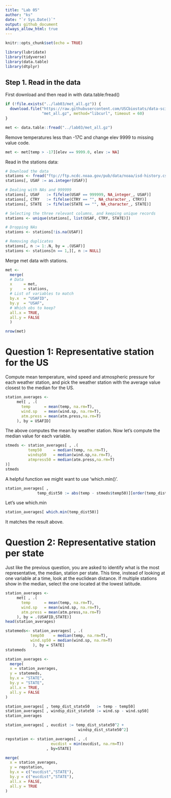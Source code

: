 ```yaml
---
title: "Lab 05"
author: "ks"
date: "`r Sys.Date()`"
output: github_document
always_allow_html: true
---
```


```r
knitr::opts_chunk$set(echo = TRUE)
```

```r
library(lubridate)
library(tidyverse)
library(data.table)
library(dtplyr)
```


## Step 1. Read in the data
First download and then read in with data.table:fread()

```r
if (!file.exists("../lab03/met_all.gz")) {
  download.file("https://raw.githubusercontent.com/USCbiostats/data-science-data/master/02_met/met_all.gz", 
                "met_all.gz", method="libcurl", timeout = 60)  
}

met <- data.table::fread("../lab03/met_all.gz")
```

Remove temperatures less than -17C and change elev 9999 to missing value code.
```r
met <- met[temp > -17][elev == 9999.0, elev := NA]
```



Read in the stations data:
```r
# Download the data
stations <- fread("ftp://ftp.ncdc.noaa.gov/pub/data/noaa/isd-history.csv")
stations[, USAF := as.integer(USAF)]

# Dealing with NAs and 999999
stations[, USAF   := fifelse(USAF == 999999, NA_integer_, USAF)]
stations[, CTRY   := fifelse(CTRY == "", NA_character_, CTRY)]
stations[, STATE  := fifelse(STATE == "", NA_character_, STATE)]

# Selecting the three relevant columns, and keeping unique records
stations <- unique(stations[, list(USAF, CTRY, STATE)])

# Dropping NAs
stations <- stations[!is.na(USAF)]

# Removing duplicates
stations[, n := 1:.N, by = .(USAF)]
stations <- stations[n == 1,][, n := NULL]
```

Merge met data with stations.
```r
met <-  
  merge(
  # Data
  x     = met,      
  y     = stations, 
  # List of variables to match
  by.x  = "USAFID",
  by.y  = "USAF", 
  # Which obs to keep?
  all.x = TRUE,      
  all.y = FALSE
  ) 

nrow(met)
```

# Question 1: Representative station for the US

Compute mean temperature, wind speed and atmospheric pressure for each weather station, and pick the weather station with the average value closest to the median for the US.

```r
station_averages <- 
     met[ , .(
       temp      = mean(temp, na.rm=T),
       wind.sp   = mean(wind.sp, na.rm=T),
       atm.press = mean(atm.press,na.rm=T)
     ), by = USAFID]
```

The above computes the mean by weather station.
Now let's compute the median value for each variable.

```r
stmeds <- station_averages[ , .(
          temp50     = median(temp, na.rm=T),
          windsp50   = median(wind.sp,na.rm=T),
          atmpress50 = median(atm.press,na.rm=T)
)]
stmeds
```

A helpful function we might want to use 'which.min()'.

```r
station_averages[ , 
              temp_dist50 := abs(temp - stmeds$temp50)][order(temp_dist50)]
```

Let's use which.min
```r
station_averages[ which.min(temp_dist50)]
```

It matches the result above.

# Question 2: Representative station per state

Just like the previous question, you are asked to identify what is the most representative, the median, station per state. This time, instead of looking at one variable at a time, look at the euclidean distance. If multiple stations show in the median, select the one located at the lowest latitude.

```r
station_averages <- 
     met[ , .(
       temp      = mean(temp, na.rm=T),
       wind.sp   = mean(wind.sp, na.rm=T),
       atm.press = mean(atm.press,na.rm=T)
     ), by = .(USAFID,STATE)]
head(station_averages)
```

```r
statemeds<- station_averages[ , .(
           temp50    = median(temp, na.rm=T), 
           wind.sp50 = median(wind.sp, na.rm=T)
            ), by = STATE]
statemeds
```

```r
station_averages <- 
  merge(
  x = station_averages,
  y = statemeds,
  by.x = "STATE",
  by.y = "STATE",
  all.x = TRUE,
  all.y = FALSE
)
```



```r
station_averages[ , temp_dist_state50   := temp - temp50]
station_averages[ , windsp_dist_state50 := wind.sp - wind.sp50] 
station_averages
```

```r
station_averages[ , eucdist := temp_dist_state50^2 +
                                windsp_dist_state50^2]
```


```r
repstation <- station_averages[ , .(
                    eucdist = min(eucdist, na.rm=T))
                  , by=STATE]
```


```r
merge(
  x = station_averages,
  y = repstation,
  by.x = c("eucdist","STATE"),
  by.y = c("eucdist","STATE"),
  all.x = FALSE,
  all.y = TRUE
)

```

